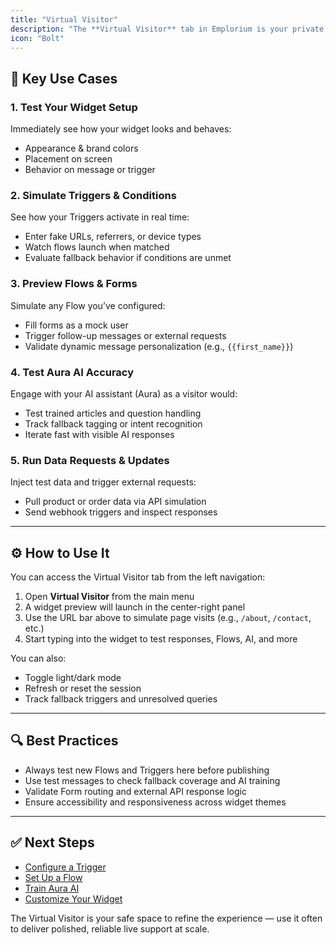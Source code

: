```yaml
---
title: "Virtual Visitor"
description: "The **Virtual Visitor** tab in Emplorium is your private sandbox to simulate, test, and optimize the full live chat experience — exactly as a visitor would experience it, but without needing a live deployment or public traffic."
icon: "Bolt"
---
```


## 🧪 Key Use Cases

### 1. **Test Your Widget Setup**

Immediately see how your widget looks and behaves:

- Appearance & brand colors
- Placement on screen
- Behavior on message or trigger

### 2. **Simulate Triggers & Conditions**

See how your Triggers activate in real time:

- Enter fake URLs, referrers, or device types
- Watch flows launch when matched
- Evaluate fallback behavior if conditions are unmet

### 3. **Preview Flows & Forms**

Simulate any Flow you’ve configured:

- Fill forms as a mock user
- Trigger follow-up messages or external requests
- Validate dynamic message personalization (e.g., `{{first_name}}`)

### 4. **Test Aura AI Accuracy**

Engage with your AI assistant (Aura) as a visitor would:

- Test trained articles and question handling
- Track fallback tagging or intent recognition
- Iterate fast with visible AI responses

### 5. **Run Data Requests & Updates**

Inject test data and trigger external requests:

- Pull product or order data via API simulation
- Send webhook triggers and inspect responses

---

## ⚙️ How to Use It

You can access the Virtual Visitor tab from the left navigation:

1. Open **Virtual Visitor** from the main menu
2. A widget preview will launch in the center-right panel
3. Use the URL bar above to simulate page visits (e.g., `/about`, `/contact`, etc.)
4. Start typing into the widget to test responses, Flows, AI, and more

You can also:

- Toggle light/dark mode
- Refresh or reset the session
- Track fallback triggers and unresolved queries

---

## 🔍 Best Practices

- Always test new Flows and Triggers here before publishing
- Use test messages to check fallback coverage and AI training
- Validate Form routing and external API response logic
- Ensure accessibility and responsiveness across widget themes

---

## ✅ Next Steps

- [Configure a Trigger](/features/triggers)
- [Set Up a Flow](/features/flows)
- [Train Aura AI](/features/aura-ai)
- [Customize Your Widget](/features/chat-widget)

The Virtual Visitor is your safe space to refine the experience — use it often to deliver polished, reliable live support at scale.